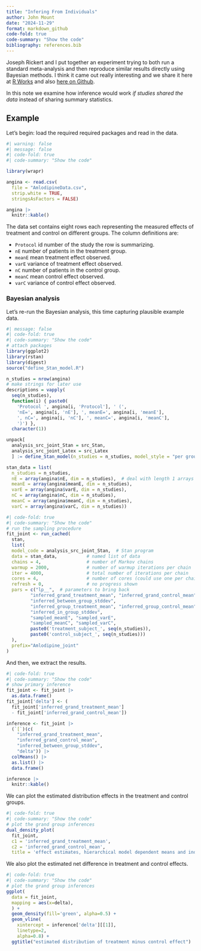 ```yaml
---
title: "Infering From Individuals"
author: John Mount
date: "2024-11-29"
format: markdown_github
code-fold: true
code-summary: "Show the code"
bibliography: references.bib
---
```


Joseph Rickert and I put together an experiment trying to both run a standard meta-analysis and then reproduce similar results directly using Bayesian methods. I think it came out really interesting and we share it here at [R Works](https://rworks.dev/posts/meta-analysis/) and also [here on Github](https://github.com/WinVector/Examples/blob/main/MetaAnalysis/Amlodipine/ExaminingMetaAnalysis.md).

In this note we examine how inference would work *if studies shared the data* instead of sharing summary statistics.

## Example

Let's begin: load the required required packages and read in the data.

```r
#| warning: false
#| message: false
#| code-fold: true
#| code-summary: "Show the code"

library(wrapr)

angina <- read.csv(
  file = "AmlodipineData.csv", 
  strip.white = TRUE, 
  stringsAsFactors = FALSE)

angina |>
  knitr::kable()
```

The data set contains eight rows each representing the measured effects of treatment and control on different groups. The column definitions are:

  * `Protocol` id number of the study the row is summarizing.
  * `nE` number of patients in the treatment group.
  * `meanE` mean treatment effect observed.
  * `varE` variance of treatment effect observed.
  * `nC` number of patients in the control group.
  * `meanC` mean control effect observed.
  * `varC` variance of control effect observed.

### Bayesian analysis

Let's re-run the Bayesian analysis, this time capturing plausible example data.

```r
#| message: false
#| code-fold: true
#| code-summary: "Show the code"
# attach packages
library(ggplot2)
library(rstan)
library(digest)
source("define_Stan_model.R")

n_studies = nrow(angina)
# make strings for later use
descriptions = vapply(
  seq(n_studies),
  function(i) { paste0(
    'Protocol ', angina[i, 'Protocol'], ' (',
    'nE=', angina[i, 'nE'], ', meanE=', angina[i, 'meanE'],
    ', nC=', angina[i, 'nC'], ', meanC=', angina[i, 'meanC'],
    ')') },
  character(1))

unpack[
  analysis_src_joint_Stan = src_Stan, 
  analysis_src_joint_Latex = src_Latex
  ] := define_Stan_model(n_studies = n_studies, model_style = "per group means")

stan_data = list(
  n_studies = n_studies,
  nE = array(angina$nE, dim = n_studies),  # deal with length 1 arrays confused with scalars in JSON path
  meanE = array(angina$meanE, dim = n_studies),
  varE = array(angina$varE, dim = n_studies), 
  nC = array(angina$nC, dim = n_studies), 
  meanC = array(angina$meanC, dim = n_studies), 
  varC = array(angina$varC, dim = n_studies))

#| code-fold: true
#| code-summary: "Show the code"
# run the sampling procedure
fit_joint <- run_cached(
  stan,
  list(
  model_code = analysis_src_joint_Stan,  # Stan program
  data = stan_data,           # named list of data
  chains = 4,                 # number of Markov chains
  warmup = 2000,              # number of warmup iterations per chain
  iter = 4000,                # total number of iterations per chain
  cores = 4,                  # number of cores (could use one per chain)
  refresh = 0,                # no progress shown
  pars = c("lp__",  # parameters to bring back
         "inferred_grand_treatment_mean", "inferred_grand_control_mean", 
         "inferred_between_group_stddev",
         "inferred_group_treatment_mean", "inferred_group_control_mean",
         "inferred_in_group_stddev", 
         "sampled_meanE", "sampled_varE",
         "sampled_meanC", "sampled_varC",
         paste0('treatment_subject_', seq(n_studies)),
         paste0('control_subject_', seq(n_studies)))
  ),
  prefix="Amlodipine_joint"
)
```

And then, we extract the results.

```r
#| code-fold: true
#| code-summary: "Show the code"
# show primary inference
fit_joint <- fit_joint |>
  as.data.frame() 
fit_joint['delta'] <- (
  fit_joint['inferred_grand_treatment_mean'] 
  - fit_joint['inferred_grand_control_mean'])

inference <- fit_joint |>
  (`[`)(c(
    "inferred_grand_treatment_mean", 
    "inferred_grand_control_mean", 
    "inferred_between_group_stddev",
    "delta")) |>
  colMeans() |>
  as.list() |>
  data.frame() 

inference |>
  knitr::kable()
```

We can plot the estimated distribution effects in the treatment and control groups.

```r
#| code-fold: true
#| code-summary: "Show the code"
# plot the grand group inferences 
dual_density_plot(
  fit_joint, 
  c1 = 'inferred_grand_treatment_mean', 
  c2 = 'inferred_grand_control_mean',
  title = 'effect estimates, hierarchical model dependent means and independent variances')
```

We also plot the estimated net difference in treatment and control effects.


```r
#| code-fold: true
#| code-summary: "Show the code"
# plot the grand group inferences 
ggplot(
  data = fit_joint,
  mapping = aes(x=delta),
  ) +
  geom_density(fill='green', alpha=0.5) +
  geom_vline(
    xintercept = inference['delta'][[1]], 
    linetype=2,
    alpha=0.8) +
  ggtitle("estimated distribution of treatment minus control effect")
```


